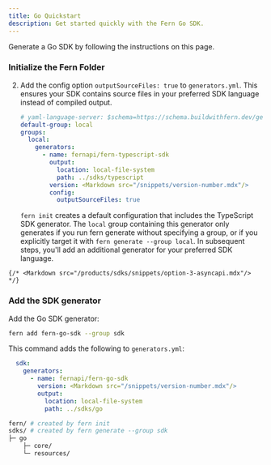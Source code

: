 ```yaml
---
title: Go Quickstart
description: Get started quickly with the Fern Go SDK.
---
```


<Markdown src="/products/sdks/snippets/demo-warning.mdx"/>

Generate a Go SDK by following the instructions on this page. 

<Steps>
<Markdown src="/products/sdks/snippets/install-cli.mdx"/>

  ### Initialize the Fern Folder

  <Markdown src="/products/sdks/snippets/initialize-fern-folder-intro.mdx"/>

  <AccordionGroup>
    <Markdown src="/products/sdks/snippets/option-1-openapi.mdx"/>
    
  <Accordion title="Option 2: Fern Definition">
  
  <Markdown src="/products/sdks/snippets/option-2-fern-def.mdx"/>

  2.    Add the config option `outputSourceFiles: true` to
        `generators.yml`. This ensures your SDK contains source files in
        your preferred SDK language instead of compiled output. 

        ```yaml {11-12}
        # yaml-language-server: $schema=https://schema.buildwithfern.dev/generators-yml.json
        default-group: local
        groups:
          local:
            generators:
              - name: fernapi/fern-typescript-sdk
                output:
                  location: local-file-system
                  path: ../sdks/typescript
                version: <Markdown src="/snippets/version-number.mdx"/>
                config:
                  outputSourceFiles: true
        ```

        <Note>`fern init` creates a default configuration that includes the
        TypeScript SDK generator. The `local` group containing this
        generator only generates if you run fern generate without specifying a
        group, or if you explicitly target it with `fern generate --group
        local`. In subsequent steps, you'll add an additional generator for your
        preferred SDK language.</Note>
    </Accordion>

    {/* <Markdown src="/products/sdks/snippets/option-3-asyncapi.mdx"/> */}

  </AccordionGroup>

<Markdown src="/products/sdks/snippets/pass-fern-check.mdx"/>

### Add the SDK generator

Add the Go SDK generator:

```bash
fern add fern-go-sdk --group sdk
```

This command adds the following to `generators.yml`:

```yaml
  sdk:
    generators:
      - name: fernapi/fern-go-sdk
        version: <Markdown src="/snippets/version-number.mdx"/>
        output:
          location: local-file-system
          path: ../sdks/go
```

<Markdown src="/products/sdks/snippets/generate-sdk.mdx"/>

```bash
fern/ # created by fern init
sdks/ # created by fern generate --group sdk
├─ go
    ├─ core/
    └─ resources/
```
</Steps>